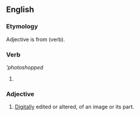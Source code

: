 ==English==

=== Etymology ===
Adjective is from {{term|photoshop}} (verb).

===Verb===
'''photoshopped''

# {{past of|[[photoshop]]}}

=== Adjective ===
{{en-adjective|-}}

# [[digitally|Digitally]] edited or altered, of an image or its part.